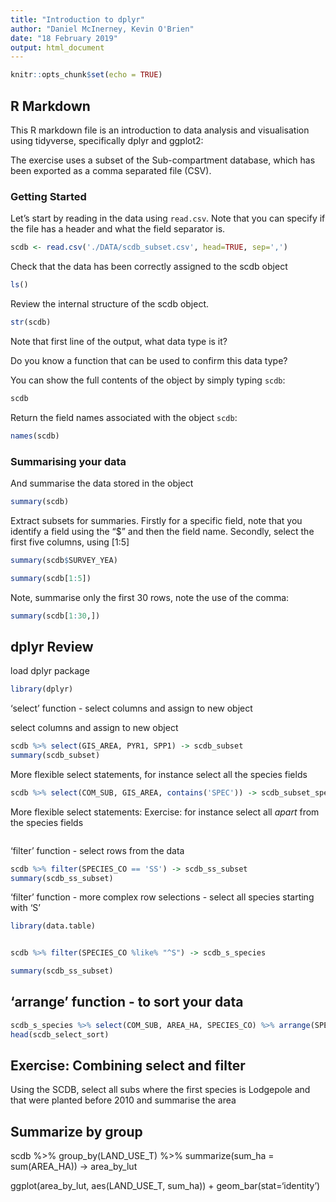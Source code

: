 ```yaml
---
title: "Introduction to dplyr"
author: "Daniel McInerney, Kevin O'Brien"
date: "18 February 2019"
output: html_document
---
```


```r
knitr::opts_chunk$set(echo = TRUE)
```

## R Markdown

This R markdown file is an introduction to data analysis and visualisation using tidyverse, specifically dplyr and ggplot2:

The exercise uses a subset of the Sub-compartment database, which has been exported as a comma separated file (CSV). 

### Getting Started
Let's start by reading in the data using `read.csv`. Note that you can specify if the file has a header and what the field separator is.
```r
scdb <- read.csv('./DATA/scdb_subset.csv', head=TRUE, sep=',')
```


Check that the data has been correctly assigned to the scdb object

```r
ls()
```

Review the internal structure of the scdb object.  
```r
str(scdb)
```

Note that first line of the output, what data type is it?

Do you know a function that can be used to confirm this data type?


You can show the full contents of the object by simply typing `scdb`:
```r
scdb
```

Return the field names associated with the object
`scdb`:
```r
names(scdb)
```

### Summarising your data

And summarise the data stored in the object
```r
summary(scdb)
```

Extract subsets for summaries. Firstly for a specific field, note that you identify a field using the "$" and then the field name. Secondly, select the first five columns, using [1:5]

```r
summary(scdb$SURVEY_YEA)

summary(scdb[1:5])
```

Note, summarise only the first 30 rows, note the use of the comma:

```r
summary(scdb[1:30,])
```



## dplyr Review

load dplyr package
```r
library(dplyr)
```

'select' function - select columns and assign to new object


select columns and assign to new object
```r

scdb %>% select(GIS_AREA, PYR1, SPP1) -> scdb_subset
summary(scdb_subset)

```


More flexible select statements, for instance select all the species fields
```r

scdb %>% select(COM_SUB, GIS_AREA, contains('SPEC')) -> scdb_subset_species

```

More flexible select statements:
Exercise: for instance select all *apart* from the species fields
```r


```


'filter' function - select rows from the data
```r

scdb %>% filter(SPECIES_CO == 'SS') -> scdb_ss_subset
summary(scdb_ss_subset)

```



'filter' function - more complex row selections - select all species starting with 'S'
```r
library(data.table)


scdb %>% filter(SPECIES_CO %like% "^S") -> scdb_s_species

summary(scdb_ss_subset)

```


## 'arrange' function - to sort your data 
```r

scdb_s_species %>% select(COM_SUB, AREA_HA, SPECIES_CO) %>% arrange(SPECIES_CO, AREA_HA) -> scdb_select_sort
head(scdb_select_sort)

```

## Exercise: Combining select and filter

Using the SCDB, select all subs where the first species is Lodgepole and that were planted before 2010 and summarise the area 



## Summarize by group

scdb %>% group_by(LAND_USE_T) %>% summarize(sum_ha = sum(AREA_HA)) -> area_by_lut 

ggplot(area_by_lut, aes(LAND_USE_T, sum_ha)) + geom_bar(stat='identity')


